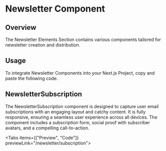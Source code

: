 
# Newsletter Component

## Overview

The Newsletter Elements Section contains various components tailored for newsletter creation and distribution.

## Usage

To integrate Newsletter Components into your Next.js Project, copy and paste the following code.

## NewsletterSubscription

The NewsletterSubscription component is designed to capture user email subscriptions with an engaging layout and catchy content. It is fully responsive, ensuring a seamless user experience across all devices. The component includes a subscription form, social proof with subscriber avatars, and a compelling call-to-action.

<Tabs items={["Preview", "Code"]} previewLink="/newsletter/subscription">
  <TabComponent label="Preview">
    <NewsletterSubscription />
  </TabComponent>
  <TabComponent label="Code">
    <SourceCodeViewer componentPath="NewsLetter/NewsletterSubscription.tsx" />
  </TabComponent>
</Tabs>
